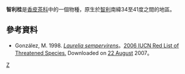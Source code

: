 {{Speciesbox
|image = Laurelia sempirverens-hojas.JPG
|status = LR/nt
|status_system = IUCN2.3
|genus = Laurelia
|species = sempervirens
|authority = ([[Ruiz_y_Pavón|Ruiz & Pav.]])[[Louis_René_Tulasne|Tul.]]
|synonyms = 
*''Atherosperma sempervirens'' (Ruiz & Pav.) Baill.
*''Laurelia aromatica'' Juss. ex Poir.
*''Laurelia serrata'' Bertero
*''Pavonia sempervirens'' Ruiz & Pav.
*''Theyga chilensis'' Molina
*''Thiga chilensis'' Molina
|synonyms_ref = <ref>{{cite web|url=http://www.theplantlist.org/tpl/record/kew-2494581|title=The Plant List|accessdate=2020-06-17|archive-date=2020-06-17|archive-url=https://web.archive.org/web/20200617041431/http://www.theplantlist.org/tpl/record/kew-2494581|dead-url=no}}</ref>
}}
'''智利桂'''是[[香皮茶科|香皮茶科]]中的一個物種，原生於[[智利|智利]]南緯34至41度之間的地區。

==參考資料==
{{reflist}}
* González, M. 1998.  [http://www.iucnredlist.org/search/details.php/34847/all ''Laurelia sempervirens'']。[http://www.iucnredlist.org 2006 IUCN Red List of Threatened Species. ] {{Wayback|url=http://www.iucnredlist.org/ |date=20180508171911 }}  Downloaded on [[22_August|22 August]] 2007。
{{Taxonbar|from=Q1002397}}

[[Category:智利桂属|Z]]


{{植物小作品}}